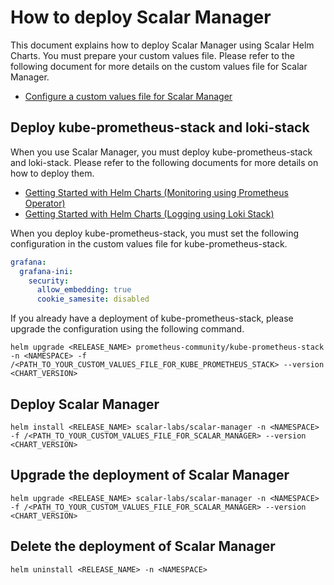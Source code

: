 # How to deploy Scalar Manager

This document explains how to deploy Scalar Manager using Scalar Helm Charts. You must prepare your custom values file. Please refer to the following document for more details on the custom values file for Scalar Manager.

* [Configure a custom values file for Scalar Manager](configure-custom-values-scalar-manager.mdx)

## Deploy kube-prometheus-stack and loki-stack

When you use Scalar Manager, you must deploy kube-prometheus-stack and loki-stack. Please refer to the following documents for more details on how to deploy them.

* [Getting Started with Helm Charts (Monitoring using Prometheus Operator)](getting-started-monitoring.mdx)
* [Getting Started with Helm Charts (Logging using Loki Stack)](getting-started-logging.mdx)

When you deploy kube-prometheus-stack, you must set the following configuration in the custom values file for kube-prometheus-stack.

```yaml
grafana:
  grafana-ini:
    security:
      allow_embedding: true
      cookie_samesite: disabled
```

If you already have a deployment of kube-prometheus-stack, please upgrade the configuration using the following command.

```console
helm upgrade <RELEASE_NAME> prometheus-community/kube-prometheus-stack -n <NAMESPACE> -f /<PATH_TO_YOUR_CUSTOM_VALUES_FILE_FOR_KUBE_PROMETHEUS_STACK> --version <CHART_VERSION>
```

## Deploy Scalar Manager

```console
helm install <RELEASE_NAME> scalar-labs/scalar-manager -n <NAMESPACE> -f /<PATH_TO_YOUR_CUSTOM_VALUES_FILE_FOR_SCALAR_MANAGER> --version <CHART_VERSION>
```

## Upgrade the deployment of Scalar Manager

```console
helm upgrade <RELEASE_NAME> scalar-labs/scalar-manager -n <NAMESPACE> -f /<PATH_TO_YOUR_CUSTOM_VALUES_FILE_FOR_SCALAR_MANAGER> --version <CHART_VERSION>
```

## Delete the deployment of Scalar Manager

```console
helm uninstall <RELEASE_NAME> -n <NAMESPACE>
```
